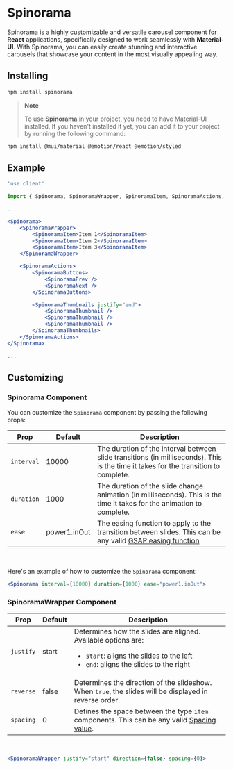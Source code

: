 # Spinorama

Spinorama is a highly customizable and versatile carousel component for **React** applications, specifically designed to work seamlessly with **Material-UI**. With Spinorama, you can easily create stunning and interactive carousels that showcase your content in the most visually appealing way.

## Installing

```bash
npm install spinorama
```

> **Note**
>
> To use **Spinorama** in your project, you need to have Material-UI installed. If you haven't installed it yet, you can add it to your project by running the following command:

```bash
npm install @mui/material @emotion/react @emotion/styled
```

## Example

```jsx
'use client'

import { Spinorama, SpinoramaWrapper, SpinoramaItem, SpinoramaActions, SpinoramaThumbnails, SpinoramaThumbnail, SpinoramaButtons, SpinoramaNext, SpinoramaPrev } from 'spinorama'

...

<Spinorama>
	<SpinoramaWrapper>
		<SpinoramaItem>Item 1</SpinoramaItem>
		<SpinoramaItem>Item 2</SpinoramaItem>
		<SpinoramaItem>Item 3</SpinoramaItem>
	</SpinoramaWrapper>

	<SpinoramaActions>
		<SpinoramaButtons>
			<SpinoramaPrev />
			<SpinoramaNext />
		</SpinoramaButtons>

		<SpinoramaThumbnails justify="end">
			<SpinoramaThumbnail />
			<SpinoramaThumbnail />
			<SpinoramaThumbnail />
		</SpinoramaThumbnails>
	</SpinoramaActions>
</Spinorama>

...
```

## Customizing

### Spinorama Component

You can customize the `Spinorama` component by passing the following props:<br />

| Prop | Default | Description |
| - | - | - |
| `interval` | 10000 | The duration of the interval between slide transitions (in milliseconds). This is the time it takes for the transition to complete. |
| `duration` | 1000 | The duration of the slide change animation (in milliseconds). This is the time it takes for the animation to complete. |
| `ease` | power1.inOut | The easing function to apply to the transition between slides. This can be any valid [GSAP easing function](https://greensock.com/ease-visualizer/) |
<br />

Here's an example of how to customize the `Spinorama` component:

```jsx
<Spinorama interval={10000} duration={1000} ease="power1.inOut">
```

### SpinoramaWrapper Component

| Prop | Default | Description |
| - | - | - |
| `justify` | start | Determines how the slides are aligned. Available options are: <ul><li>`start`: aligns the slides to the left</li><li>`end`: aligns the slides to the right</li></ul> |
| `reverse` | false | Determines the direction of the slideshow. When `true`, the slides will be displayed in reverse order. |
| `spacing` | 0 | Defines the space between the type `item` components. This can be any valid [Spacing value](https://mui.com/material-ui/react-grid/#spacing). |
<br />

```jsx
<SpinoramaWrapper justify="start" direction={false} spacing={0}>
```
